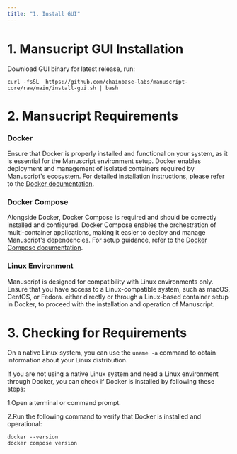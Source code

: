 ```yaml
---
title: "1. Install GUI"
---
```


# 1. Mansucript GUI Installation

Download GUI binary for latest release, run:
```
curl -fsSL  https://github.com/chainbase-labs/manuscript-core/raw/main/install-gui.sh | bash
```


# 2. Mansucript Requirements
### Docker
Ensure that Docker is properly installed and functional on your system, as it is essential for the Manuscript environment setup. Docker enables deployment and management of isolated containers required by Manuscript's ecosystem. For detailed installation instructions, please refer to the [Docker documentation](https://docs.docker.com/get-started/get-docker/).

### Docker Compose
Alongside Docker, Docker Compose is required and should be correctly installed and configured. Docker Compose enables the orchestration of multi-container applications, making it easier to deploy and manage Manuscript's dependencies. For setup guidance, refer to the [Docker Compose documentation](https://docs.docker.com/compose/install/).

### Linux Environment
Manuscript is designed for compatibility with Linux environments only. Ensure that you have access to a Linux-compatible system, such as macOS, CentOS, or Fedora. either directly or through a Linux-based container setup in Docker, to proceed with the installation and operation of Manuscript.

# 3. Checking for Requirements
On a native Linux system, you can use the `uname -a` command to obtain information about your Linux distribution.

If you are not using a native Linux system and need a Linux environment through Docker, you can check if Docker is installed by following these steps:

1.Open a terminal or command prompt.

2.Run the following command to verify that Docker is installed and operational:
```
docker --version
docker compose version
```
